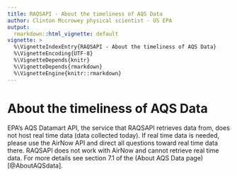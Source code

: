 ```yaml
---
title: RAQSAPI - About the timeliness of AQS Data
author: Clinton Mccrowey physical scientist - US EPA
output:
  rmarkdown::html_vignette: default
vignette: >
  %\VignetteIndexEntry{RAQSAPI - About the timeliness of AQS Data}
  %\VignetteEncoding{UTF-8}
  %\VignetteDepends{knitr}
  %\VignetteDepends{rmarkdown}
  %\VignetteEngine{knitr::rmarkdown}
---
```


# About the timeliness of AQS Data

EPA's AQS Datamart API, the service that RAQSAPI retrieves data from, does not
host real time data (data collected today). If real time data is needed, please
use the AirNow API and direct all questions toward real time data there. RAQSAPI
does not work with AirNow and cannot retrieve real time data. For more details
see section 7.1 of the (About AQS Data page)[@AboutAQSdata].
